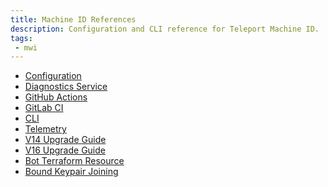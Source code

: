 ```yaml
---
title: Machine ID References
description: Configuration and CLI reference for Teleport Machine ID.
tags:
 - mwi
---
```


- [Configuration](configuration.mdx)
- [Diagnostics Service](diagnostics-service.mdx)
- [GitHub Actions](github-actions.mdx)
- [GitLab CI](gitlab.mdx)
- [CLI](../../reference/cli/tbot.mdx)
- [Telemetry](telemetry.mdx)
- [V14 Upgrade Guide](v14-upgrade-guide.mdx)
- [V16 Upgrade Guide](v16-upgrade-guide.mdx)
- [Bot Terraform Resource](../../reference/terraform-provider/resources/bot.mdx)
- [Bound Keypair Joining](bound-keypair/bound-keypair.mdx)
